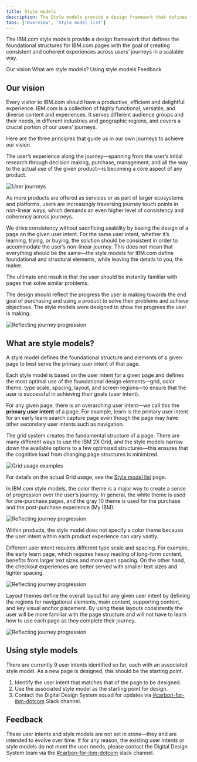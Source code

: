 ```yaml
---
title: Style models
description: The Style models provide a design framework that defines the foundational sructures of IBM.com pages in order to establish consistency and coherency across users' journeys in a scalable way.
tabs: ['Overview', 'Style model list']
---
```

<PageDescription>

The IBM.com style models provide a design framework that defines the foundational structures for IBM.com pages with the goal of creating consistent and coherent experiences across users&rsquo; journeys in a scalable way.

</PageDescription>

<AnchorLinks>

<AnchorLink>Our vision</AnchorLink>
<AnchorLink>What are style models?</AnchorLink>
<AnchorLink>Using style models</AnchorLink>
<AnchorLink>Feedback</AnchorLink>

</AnchorLinks>


## Our vision

Every visitor to IBM.com should have a productive, efficient and delightful experience. IBM.com is a collection of highly functional, versatile, and diverse content and experiences. It serves different audience groups and their needs, in different industries and geographic regions, and covers a crucial portion of our users&rsquo; journeys.


Here are the three principles that guide us in our own journeys to achieve our vision.

<Title>1. The experience is the product</Title>

The user&rsquo;s experience along the journey—spanning from the user&rsquo;s initial research through decision making, purchase, management, and all the way to the actual use of the given product—is becoming a core aspect of any product. 

<Row>
<Column colMd={12} colLg={12}>

![User journeys](./images/journey-non-linear-dark.png)

</Column>
</Row>

<Title>2. Drive consistency around user intents</Title>

As more products are offered as services or as part of larger ecosystems and platforms, users are increasingly traversing journey touch points in non-linear ways, which demands an even higher level of consistency and coherency across journeys.


We drive consistency without sacrificing usability by basing the design of a page on the given user intent. For the same user intent, whether it&rsquo;s learning, trying, or buying, the solution should be consistent in order to accommodate the user&rsquo;s non-linear journey. This does not mean that everything should be the same—the style models for IBM.com define foundational and structural elements, while leaving the details to you, the maker.


The ultimate end result is that the user should be instantly familiar with pages that solve similar problems.

<Title>3. Reflect users&rsquo; journeys</Title>

The design should reflect the progress the user is making towards the end goal of purchasing and using a product to solve their problems and achieve objectives. The style models were designed to show the progress the user is making.

<Row>
<Column colMd={12} colLg={12}>

![Reflecting journey progression](./images/journey-progression-dark.png)

</Column>
</Row>


## What are style models?
A style model defines the foundational structure and elements of a given page to best serve the primary user intent of that page.


Each style model is based on the user intent for a given page and defines the most optimal use of the foundational design elements—grid, color theme, type scale, spacing, layout, and screen regions—to ensure that the user is successful in achieving their goals (user intent).

<Title>Primary user intent</Title>

For any given page, there is an overarching user intent—we call this the **primary user intent** of a page. For example, learn is the primary user intent for an early learn search capture page even though the page may have other secondary user intents such as navigation.


<Title>Grid usage</Title>

The grid system creates the fundamental structure of a page. There are many different ways to use the IBM 2X Grid, and the style models narrow down the available options to a few optimized structures&mdash;this ensures that the cognitive load from changing page structures is minimized.

<Row>
<Column colMd={12} colLg={12}>

![Grid usage examples](./images/grid-usage.png)
<Caption>For details on the actual Grid usage, see the <a href="./style-model-list">Style model list</a> page.</Caption>

</Column>
</Row>

<Title>Primary color theme</Title>

In IBM.com style models, the color theme is a major way to create a sense of progression over the user&rsquo;s journey. In general, the white theme is used for pre-purchase pages, and the gray 10 theme is used for the purchase and the post-purchase experience (My IBM).


<Row>
<Column colMd={12} colLg={12}>

![Reflecting journey progression](./images/color-themes.png)

</Column>
</Row>


Within products, the style model does not specify a color theme because the user intent within each product experience can vary vastly.


<Title>Text sizes and spacing</Title>

Different user intent requires different type scale and spacing. For example, the early learn page, which requires heavy reading of long-form content, benefits from larger text sizes and more open spacing. On the other hand, the checkout experiences are better served with smaller text sizes and tighter spacing.

<Row>
<Column colMd={8} colLg={8}>

![Reflecting journey progression](./images/type-scales-spacing.png)

</Column>
</Row>

<Title>Layout and screen regions</Title>

Layout themes define the overall layout for any given user intent by defining the regions for navigational elements, main content, supporting content, and key visual anchor placement. By using these layouts consistently the user will be more familiar with the page structure and will not have to learn how to use each page as they complete their journey.

<Row>
<Column colMd={8} colLg={8}>

![Reflecting journey progression](./images/screen-region-examples.png)

</Column>
</Row>

## Using style models

There are currently 9 user intents identified so far, each with an associated style model. As a new page is designed, this should be the starting point.


1. Identify the user intent that matches that of the page to be designed.
2. Use the associated style model as the starting point for design.
3. Contact the Digital Design System squad for updates via <a href="https://cognitive-app.slack.com/archives/C2PLX8GQ6" target="_blank">#carbon-for-ibm-dotcom</a> Slack channel.

## Feedback

These user intents and style models are not set in stone—they and are intended to evolve over time. If for any reason, the existing user intents or style models do not meet the user needs, please contact the Digital Design System team via the <a href="https://cognitive-app.slack.com/archives/C2PLX8GQ6" target="_blank">#carbon-for-ibm-dotcom</a> slack channel.
